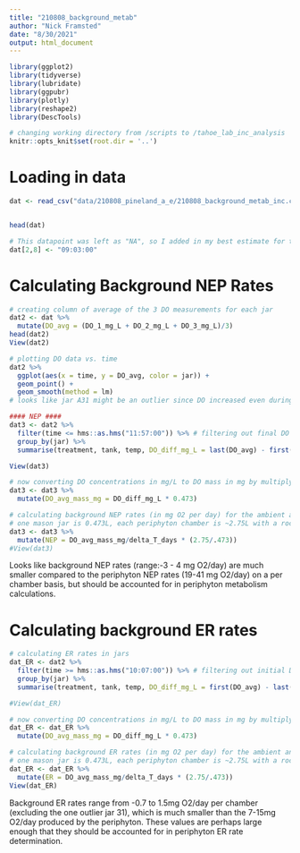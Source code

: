 ```yaml
---
title: "210808_background_metab"
author: "Nick Framsted"
date: "8/30/2021"
output: html_document
---
```


```r
library(ggplot2)
library(tidyverse)
library(lubridate)
library(ggpubr)
library(plotly)
library(reshape2)
library(DescTools)

# changing working directory from /scripts to /tahoe_lab_inc_analysis
knitr::opts_knit$set(root.dir = '..')
```

# Loading in data
```r
dat <- read_csv("data/210808_pineland_a_e/210808_background_metab_inc.csv")


head(dat)

# This datapoint was left as "NA", so I added in my best estimate for the time of the initial DO measurement for jar A37
dat[2,8] <- "09:03:00"
```

# Calculating Background NEP Rates
```r
# creating column of average of the 3 DO measurements for each jar
dat2 <- dat %>%
  mutate(DO_avg = (DO_1_mg_L + DO_2_mg_L + DO_3_mg_L)/3)
head(dat2)
View(dat2)

# plotting DO data vs. time
dat2 %>%
  ggplot(aes(x = time, y = DO_avg, color = jar)) +
  geom_point() +
  geom_smooth(method = lm)
# looks like jar A31 might be an outlier since DO increased even during the dark incubation

#### NEP ####
dat3 <- dat2 %>%
  filter(time <= hms::as.hms("11:57:00")) %>% # filtering out final DO msmnt to only get NEP
  group_by(jar) %>%
  summarise(treatment, tank, temp, DO_diff_mg_L = last(DO_avg) - first(DO_avg), delta_T_days = as.duration(first(time) %--% last(time))/ddays(1)) # taking difference in DO conc. between pre- and post-light exposure and difference in time (in days) to calculate NEP rates

View(dat3)

# now converting DO concentrations in mg/L to DO mass in mg by multiplying by jar volumes
dat3 <- dat3 %>%
  mutate(DO_avg_mass_mg = DO_diff_mg_L * 0.473)

# calculating background NEP rates (in mg O2 per day) for the ambient and enriched water(NEP rates for jars are multiplied by the ratio of water volume of the periphyton chambers:jars to account for the difference in water volume)
# one mason jar is 0.473L, each periphyton chamber is ~2.75L with a rock inside
dat3 <- dat3 %>%
  mutate(NEP = DO_avg_mass_mg/delta_T_days * (2.75/.473))
#View(dat3)
```
Looks like background NEP rates (range:-3 - 4 mg O2/day) are much smaller compared to the periphyton NEP rates (19-41 mg O2/day) on a per chamber basis, but should be accounted for in periphyton metabolism calculations.

# Calculating background ER rates
```r
# calculating ER rates in jars
dat_ER <- dat2 %>%
  filter(time >= hms::as.hms("10:07:00")) %>% # filtering out initial DO msmnt to only get NEP
  group_by(jar) %>%
  summarise(treatment, tank, temp, DO_diff_mg_L = first(DO_avg) - last(DO_avg), delta_T_days = as.duration(first(time) %--% last(time))/ddays(1)) # taking difference in DO conc. between pre- and post-dark exposure and difference in time (in days) to calculate ER rates

#View(dat_ER)

# now converting DO concentrations in mg/L to DO mass in mg by multiplying by jar volumes
dat_ER <- dat_ER %>%
  mutate(DO_avg_mass_mg = DO_diff_mg_L * 0.473)

# calculating background ER rates (in mg O2 per day) for the ambient and enriched water(ER rates for jars are multiplied by the ratio of water volume of the periphyton chambers:jars to account for the difference in water volume)
# one mason jar is 0.473L, each periphyton chamber is ~2.75L with a rock inside
dat_ER <- dat_ER %>%
  mutate(ER = DO_avg_mass_mg/delta_T_days * (2.75/.473))
View(dat_ER)
```
Background ER rates range from -0.7 to 1.5mg O2/day per chamber (excluding the one outlier jar 31), which is much smaller than the 7-15mg O2/day produced by the periphyton. These values are perhaps large enough that they should be accounted for in periphyton ER rate determination.
